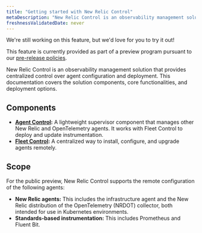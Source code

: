 ```yaml
---
title: "Getting started with New Relic Control"
metaDescription: "New Relic Control is an observability management solution that provides centralized control over agent configuration and deployment. This documentation covers the solution components, core functionalities, and deployment options."
freshnessValidatedDate: never
---
```

<Callout title="preview">
  We're still working on this feature, but we'd love for you to try it out!

  This feature is currently provided as part of a preview program pursuant to our [pre-release policies](/docs/licenses/license-information/referenced-policies/new-relic-pre-release-policy).
</Callout>

New Relic Control is an observability management solution that provides centralized control over agent configuration and deployment. This documentation covers the solution components, core functionalities, and deployment options.

## Components
- **[Agent Control](/docs/new-relic-control/agent-control/overview):** A lightweight supervisor component that manages other New Relic and OpenTelemetry agents. It works with Fleet Control to deploy and update instrumentation.
- **[Fleet Control](/docs/new-relic-control/fleet-control/overview):** A centralized way to install, configure, and upgrade agents remotely.

## Scope
For the public preview, New Relic Control supports the remote configuration of the following agents:
- **New Relic agents:** This includes the infrastructure agent and the New Relic distribution of the OpenTelemetry (NRDOT) collector, both intended for use in Kubernetes environments.
- **Standards-based instrumentation:** This includes Prometheus and Fluent Bit.
